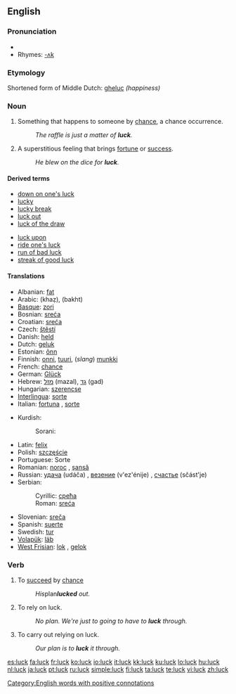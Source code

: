 ==English==

===Pronunciation===
{{IPA|/'lʌk/}}
* {{audio|en-us-luck.ogg|Audio (US)}}
* Rhymes: [[Rhymes:English:-ʌk|-ʌk]]

===Etymology===
Shortened form of Middle Dutch: [[gheluc]] ''(happiness)''

===Noun===
{{en-noun|-}}

# Something that happens to someone by [[chance]], a chance occurrence.
#: ''The raffle is just a matter of '''luck'''.''
# A superstitious feeling that brings [[fortune]] or [[success]].
#: ''He blew on the dice for '''luck'''.''

====Derived terms====
{{rel-top|terms derived from luck (noun)}}
* [[down on one's luck]]
* [[lucky]]
* [[lucky break]]
* [[luck out]]
* [[luck of the draw]]
{{rel-mid}}
* [[luck upon]]
* [[ride one's luck]]
* [[run of bad luck]]
* [[streak of good luck]]
{{rel-bottom}}

====Translations====
{{trans-top|something that happens to someone by chance}}
* Albanian: [[fat]]
* Arabic: {{Arab|[[خظ]]}} (khaẓ), {{Arab|[[بخت]]}} (bakht)
* [[Basque]]: [[zori]]
* Bosnian: [[sreća#Bosnian|sreća]] {{f}}
* Croatian: [[sreća#Croatian|sreća]] {{f}}
* Czech: [[štěstí]] {{n}}
* Danish: [[held]] {{n}}
* Dutch: [[geluk]] {{n}}
* Estonian: [[õnn]]
* Finnish: [[onni]], [[tuuri]], (''slang'') [[munkki]]
* French: [[chance]] {{f}}
* German: [[Glück]] {{n}}
* Hebrew: [[מזל]] (mazal), [[גד]] (gad)
* Hungarian: [[szerencse]]
* [[Interlingua]]: [[sorte]]
* Italian: [[fortuna]] {{f}}, [[sorte]] {{f}}
{{trans-mid}}
* Kurdish:
*: Sorani: {{t|ku|به‌خت|tr=bext|sc=KUchar}}
* Latin: [[felix]] {{f}}
* Polish: [[szczęście]] {{n}}
* Portuguese: Sorte
* Romanian: [[noroc]] {{n}}, [[şansă]] {{f}}
* Russian: [[удача]] (udáča) {{f}}, [[везение]] (v'ez'énije) {{n}}, [[счастье]] (sčást'je) {{n}}
* Serbian:
*: Cyrillic: [[срећа#Serbian|срећа]] {{f}}
*: Roman: [[sreća#Serbian|sreća]] {{f}}
* Slovenian: [[sreča]] {{f}}
* Spanish: [[suerte]] {{F}}
* Swedish: [[tur]]
* [[Volapük]]: [[läb]]
* [[West Frisian]]: [[lok]] {{n}}, [[gelok]] {{n}}
{{trans-bottom}}

===Verb===
{{en-verb}}

# {{intransitive}} To [[succeed]] by [[chance]]
#: ''His ''plan'' '''lucked''' out.''
# {{intransitive}} To rely on luck.
#: ''No plan. We're just to going to have to '''luck''' through.''
# {{transitive}} To carry out relying on luck.
#: ''Our plan is to '''luck''' it through.''

[[Category:English words with positive connotations]]

[[es:luck]]
[[fa:luck]]
[[fr:luck]]
[[ko:luck]]
[[io:luck]]
[[it:luck]]
[[kk:luck]]
[[ku:luck]]
[[lo:luck]]
[[hu:luck]]
[[nl:luck]]
[[ja:luck]]
[[pt:luck]]
[[ru:luck]]
[[simple:luck]]
[[fi:luck]]
[[ta:luck]]
[[te:luck]]
[[vi:luck]]
[[zh:luck]]